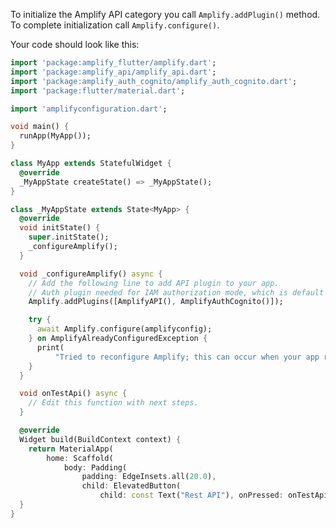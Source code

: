 To initialize the Amplify API category you call `Amplify.addPlugin()` method. To complete initialization call `Amplify.configure()`.

Your code should look like this:

```dart
import 'package:amplify_flutter/amplify.dart';
import 'package:amplify_api/amplify_api.dart';
import 'package:amplify_auth_cognito/amplify_auth_cognito.dart';
import 'package:flutter/material.dart';

import 'amplifyconfiguration.dart';

void main() {
  runApp(MyApp());
}

class MyApp extends StatefulWidget {
  @override
  _MyAppState createState() => _MyAppState();
}

class _MyAppState extends State<MyApp> {
  @override
  void initState() {
    super.initState();
    _configureAmplify();
  }

  void _configureAmplify() async {
    // Add the following line to add API plugin to your app.
    // Auth plugin needed for IAM authorization mode, which is default for REST API.
    Amplify.addPlugins([AmplifyAPI(), AmplifyAuthCognito()]);

    try {
      await Amplify.configure(amplifyconfig);
    } on AmplifyAlreadyConfiguredException {
      print(
          "Tried to reconfigure Amplify; this can occur when your app restarts on Android.");
    }
  }

  void onTestApi() async {
    // Edit this function with next steps.
  }

  @override
  Widget build(BuildContext context) {
    return MaterialApp(
        home: Scaffold(
            body: Padding(
                padding: EdgeInsets.all(20.0),
                child: ElevatedButton(
                    child: const Text("Rest API"), onPressed: onTestApi))));
  }
}
```

